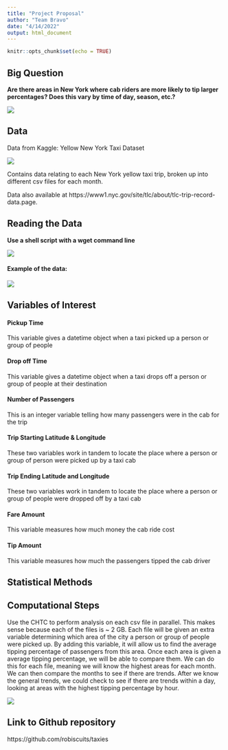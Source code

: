 ```yaml
---
title: "Project Proposal"
author: "Team Bravo"
date: "4/14/2022"
output: html_document
---
```


```r
knitr::opts_chunk$set(echo = TRUE)
```

## Big Question

**Are there areas in New York where cab riders are more likely to tip larger percentages? Does this vary by time of day, season, etc.?**

![](imgs/New York.jpg)

## Data

Data from Kaggle: Yellow New York Taxi Dataset

![](imgs/taxi.png)

Contains data relating to each New York yellow taxi trip, broken up into different csv files for each month.

Data also available at https://www1.nyc.gov/site/tlc/about/tlc-trip-record-data.page.

## Reading the Data

**Use a shell script with a wget command line**

![](imgs/shell_script.png)

#### Example of the data:

![](imgs/data_head.png)

## Variables of Interest

#### Pickup Time

This variable gives a datetime object when a taxi picked up a person or group of people

#### Drop off Time

This variable gives a datetime object when a taxi drops off a person or group of people at their destination

#### Number of Passengers

This is an integer variable telling how many passengers were in the cab for the trip

#### Trip Starting Latitude & Longitude

These two variables work in tandem to locate the place where a person or group of person were picked up by a taxi cab

#### Trip Ending Latitude and Longitude

These two variables work in tandem to locate the place where a person or group of people were dropped off by a taxi cab

#### Fare Amount

This variable measures how much money the cab ride cost

#### Tip Amount

This variable measures how much the passengers tipped the cab driver

## Statistical Methods



## Computational Steps

Use the CHTC to perform analysis on each csv file in parallel. This makes sense because each of the files is ~ 2 GB. Each file will be given an extra variable determining which area of the city a person or group of people were picked up. By adding this variable, it will allow us to find the average tipping percentage of passengers from this area. Once each area is given a average tipping percentage, we will be able to compare them. We can do this for each file, meaning we will know the highest areas for each month. We can then compare the months to see if there are trends. After we know the general trends, we could check to see if there are trends within a day, looking at areas with the highest tipping percentage by hour.

![](imgs/Parallelization.png)

## Link to Github repository

https://github.com/robiscuits/taxies
